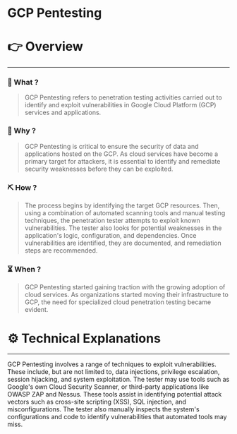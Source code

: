 # GCP Pentesting


# 👉 Overview

---

### 👀 What ?

> GCP Pentesting refers to penetration testing activities carried out to identify and exploit vulnerabilities in Google Cloud Platform (GCP) services and applications.
> 

### 🧐 Why ?

> GCP Pentesting is critical to ensure the security of data and applications hosted on the GCP. As cloud services have become a primary target for attackers, it is essential to identify and remediate security weaknesses before they can be exploited.
> 

### ⛏️ How ?

> The process begins by identifying the target GCP resources. Then, using a combination of automated scanning tools and manual testing techniques, the penetration tester attempts to exploit known vulnerabilities. The tester also looks for potential weaknesses in the application's logic, configuration, and dependencies. Once vulnerabilities are identified, they are documented, and remediation steps are recommended.
> 

### ⏳ When ?

> GCP Pentesting started gaining traction with the growing adoption of cloud services. As organizations started moving their infrastructure to GCP, the need for specialized cloud penetration testing became evident.
> 

# ⚙️ Technical Explanations

---

GCP Pentesting involves a range of techniques to exploit vulnerabilities. These include, but are not limited to, data injections, privilege escalation, session hijacking, and system exploitation. The tester may use tools such as Google's own Cloud Security Scanner, or third-party applications like OWASP ZAP and Nessus. These tools assist in identifying potential attack vectors such as cross-site scripting (XSS), SQL injection, and misconfigurations. The tester also manually inspects the system's configurations and code to identify vulnerabilities that automated tools may miss.
